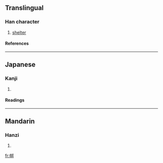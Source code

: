 {{see|帡}}

==Translingual==
===Han character===
{{Han char|rn=50|rad=巾|as=08|sn=11|four=|canj=中月卜十十 (LBYJJ)}}
# [[shelter]]
====References====
{{Han ref|kx=0332.190|dkj=08938|hdz=10745.070|uh=5E32|ud=24114}}
----
==Japanese==
===Kanji===
{{ja-kanji|grade=|rs=巾08}}
# {{defn|Japanese}} 
====Readings====
{{ja-readings|on=[[へい]] (hei), [[ひよう]] (hiyō), [[びょう]] (byō)|kun=[[おおう]] (oou)}}
----
==Mandarin==
===Hanzi===
{{cmn-hanzi|pin=[[jiān]] ([[jian1]]), [[jiǎn]] ([[jian3]]), [[píng]] ([[ping2]])|wg=chien<sup>1</sup>, chien<sup>3</sup>, p'ing<sup>2</sup>}}
# {{defn|Mandarin}}

[[fr:帲]]